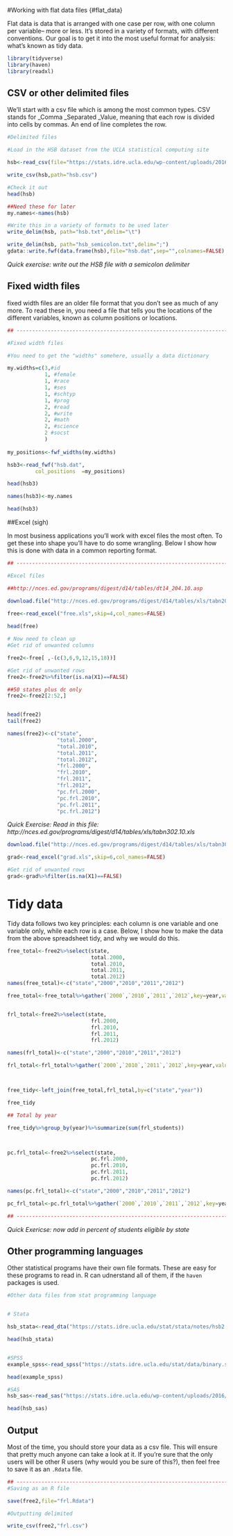 #Working with flat data files {#flat_data}

Flat data is data that is arranged with one case per row, with one column per variable-- more or less. It's stored in a variety of formats, with different conventions. Our goal is to get it into the most useful format for analysis: what's known as tidy data. 

```r
library(tidyverse)
library(haven)
library(readxl)
```


## CSV or other delimited files

We'll start with a csv file which is among the most common types. CSV stands for _Comma _Separated _Value, meaning that each row is divided into cells by commas. An end of line completes the row. 


```r
#Delimited files

#Load in the HSB dataset from the UCLA statistical computing site

hsb<-read_csv(file="https://stats.idre.ucla.edu/wp-content/uploads/2016/02/hsb2-2.csv")

write_csv(hsb,path="hsb.csv")

#Check it out
head(hsb)

##Need these for later
my.names<-names(hsb)

#Write this in a variety of formats to be used later
write_delim(hsb, path="hsb.txt",delim="\t")

write_delim(hsb, path="hsb_semicolon.txt",delim=";")
gdata::write.fwf(data.frame(hsb),file="hsb.dat",sep="",colnames=FALSE)
```

*Quick exercise: write out the HSB file with a semicolon delimiter*


## Fixed width files

fixed width files are an older file format that you don't see as much of any more. To read these in, you need a file that tells you the locations of the different variables, known as column positions or locations. 

```r
## ------------------------------------------------------------------------

#Fixed width files

#You need to get the "widths" somehere, usually a data dictionary

my.widths=c(3,#id
            1, #female
            1, #race
            1, #ses
            1, #schtyp
            1, #prog
            2, #read
            2, #write
            2, #math 
            2, #science
            2 #socst
            )
            
my_positions<-fwf_widths(my.widths)

hsb3<-read_fwf("hsb.dat",
         col_positions  =my_positions)

head(hsb3)

names(hsb3)<-my.names

head(hsb3)

```

##Excel (sigh)

In most business applications you'll work with excel files the most often. To get these into shape you'll have to do some wrangling. Below I show how this is done with data in a common reporting format. 

```r
## ------------------------------------------------------------------------

#Excel files

##http://nces.ed.gov/programs/digest/d14/tables/dt14_204.10.asp

download.file("http://nces.ed.gov/programs/digest/d14/tables/xls/tabn204.10.xls",destfile="free.xls")

free<-read_excel("free.xls",skip=4,col_names=FALSE)
            
head(free)

# Now need to clean up 
#Get rid of unwanted columns

free2<-free[ ,-(c(3,6,9,12,15,18))]

#Get rid of unwanted rows
free2<-free2%>%filter(is.na(X1)==FALSE)

##50 states plus dc only
free2<-free2[2:52,]


head(free2)
tail(free2)

names(free2)<-c("state",
                "total.2000",
                "total.2010",
                "total.2011",
                "total.2012",
                "frl.2000",
                "frl.2010",
                "frl.2011",
                "frl.2012",
                "pc.frl.2000",
                "pc.frl.2010",
                "pc.frl.2011",
                "pc.frl.2012")
```

*Quick Exercise: Read in this file: http://nces.ed.gov/programs/digest/d14/tables/xls/tabn302.10.xls*

```r

download.file("http://nces.ed.gov/programs/digest/d14/tables/xls/tabn302.10.xls",destfile="grad.xls")

grad<-read_excel("grad.xls",skip=6,col_names=FALSE)

#Get rid of unwanted rows
grad<-grad%>%filter(is.na(X1)==FALSE)


```


# Tidy data

Tidy data follows two key principles: each column is one variable and one variable only, while each row is a case. Below, I show how to make the data from the above spreadsheet tidy, and why we would do this. 

```r

free_total<-free2%>%select(state,
                           total.2000,
                           total.2010,
                           total.2011,
                           total.2012)
names(free_total)<-c("state","2000","2010","2011","2012")

free_total<-free_total%>%gather(`2000`,`2010`,`2011`,`2012`,key=year,value=total_students)


frl_total<-free2%>%select(state,
                           frl.2000,
                           frl.2010,
                           frl.2011,
                           frl.2012)

names(frl_total)<-c("state","2000","2010","2011","2012")

frl_total<-frl_total%>%gather(`2000`,`2010`,`2011`,`2012`,key=year,value=frl_students)



free_tidy<-left_join(free_total,frl_total,by=c("state","year"))

free_tidy

## Total by year

free_tidy%>%group_by(year)%>%summarize(sum(frl_students))



pc.frl_total<-free2%>%select(state,
                           pc.frl.2000,
                           pc.frl.2010,
                           pc.frl.2011,
                           pc.frl.2012)

names(pc.frl_total)<-c("state","2000","2010","2011","2012")

pc_frl_total<-pc.frl_total%>%gather(`2000`,`2010`,`2011`,`2012`,key=year,value=pc_frl_students)

## ------------------------------------------------------------------------
```

*Quick Exericse: now add in percent of students eligible by state*

## Other programming languages

Other statistical programs have their own file formats. These are easy for these programs to read in. R can udnerstand all of them, if the `haven` packages is used. 

```r
#Other data files from stat programming language


# Stata

hsb_stata<-read_dta("https://stats.idre.ucla.edu/stat/stata/notes/hsb2.dta")

head(hsb_stata)


#SPSS
example_spss<-read_spss("https://stats.idre.ucla.edu/stat/data/binary.sav")

head(example_spss)

#SAS
hsb_sas<-read_sas("https://stats.idre.ucla.edu/wp-content/uploads/2016/02/hsb2.sas7bdat")

head(hsb_sas)

```

## Output

Most of the time, you should store your data as a csv file. This will ensure that pretty much anyone can take a look at it. If you're sure that the only users will be other R users (why would you be sure of this?), then feel free to save it as an `.Rdata` file. 

```r
## ------------------------------------------------------------------------
#Saving as an R file

save(free2,file="frl.Rdata")

#Outputting delimited

write_csv(free2,"frl.csv")
```
